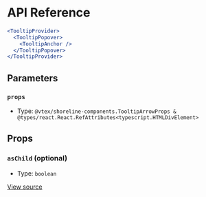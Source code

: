 # API Reference

```jsx
<TooltipProvider>
  <TooltipPopover>
    <TooltipAnchor />
  </TooltipPopover>
</TooltipProvider>
```

## Parameters

### `props`

- Type: `@vtex/shoreline-components.TooltipArrowProps & @types/react.React.RefAttributes<typescript.HTMLDivElement>`

## Props

### `asChild` (optional)

- Type: `boolean`

[View source](https://github.com/vtex/shoreline/blob/4b310ee4d/packages/components/src/tooltip/tooltip-arrow.tsx#L14)
